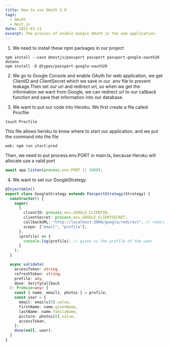 ```yaml
---
title: How to use OAuth 2.0
tags:
  - OAuth
  - Nest.js
date: 2022-03-11
excerpt: The process of enable Google OAuth in the web application.
---
```


1. We need to install these npm packages in our project

```console
npm install --save @nestjs/passport passport passport-google-oauth20 dotenv
npm install -D @types/passport-google-oauth20
```

2. We go to Google Console and enable OAuth for web application,
   we get ClientID and ClientSecret which we save in our .env file
   to prevent leakage.Then set our url and redirect url, so when we get
   the information we want from Google, we can redirect url to our
   callback function and save that information into our database.

3. We want to put our code into Heroku.
   We first create a file called Procfile

```console
touch Procfile
```

This file allows heroku to know where to start our application, and
we put the command into the file

```console
web: npm run start:prod
```

Then, we need to put process.env.PORT in main.ts, because Heroku
will allocate use a valid port

```js
await app.listen(process.env.PORT || 3000);
```

4. We want to set our GoogleStrategy

```ts
@Injectable()
export class GoogleStrategy extends PassportStrategy(Strategy) {
  constructor() {
    super(
      {
        clientID: process.env.GOOGLE_CLIENTID,
        clientSecret: process.env.GOOGLE_CLIENTSECRET,
        callbackURL: "http://localhost:3000/google/redirect", // redirect url
        scope: ["email", "profile"],
      },
      (profile) => {
        console.log(profile); // gives us the profile of the user
      }
    );
  }

  async validate(
    accessToken: string,
    refreshToken: string,
    profile: any,
    done: VerifyCallback
  ): Promise<any> {
    const { name, emails, photos } = profile;
    const user = {
      email: emails[0].value,
      firstName: name.givenName,
      lastName: name.familyName,
      picture: photos[0].value,
      accessToken,
    };
    done(null, user);
  }
}
```
